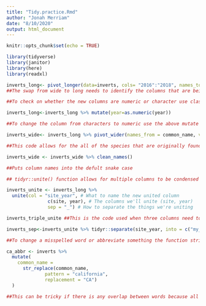 ```yaml
---
title: "Tidy.practice.Rmd"
author: "Jonah Merriam"
date: "8/10/2020"
output: html_document
---
```


```r
knitr::opts_chunk$set(echo = TRUE)
```

```r
library(tidyverse)
library(janitor)
library(here)
library(readxl)
```

```r
inverts_long<- pivot_longer(data=inverts, cols= "2016":"2018", names_to = "year", values_to = "sp_count")
##The swap from wide to long needs to identify the columns that are being put together, in this case years, and take the names and values from those columns and place them in the desired format. This ex took the names of the rows and placed their values in a different column.

##To check on whether the new columns are numeric or character use class(inverts_long$year)

inverts_long<-inverts_long %>% mutate(year=as.numeric(year))

##To change the column from characters to numeric use the above mutate function and check with class()
```

```r
inverts_wide<- inverts_long %>% pivot_wider(names_from = common_name, values_from=sp_count)

##This code allows for the all of the species that are originally found in one column to have their own column 
```

```r

inverts_wide <- inverts_wide %>% clean_names()

##Puts column names into the defult snake case
```

```r

## tidyr::unite() function allows for multiple columns to be condensed down into one

inverts_unite <- inverts_long %>% 
  unite(col = "site_year", # What to name the new united column
               c(site, year), # The columns we'll unite (site, year)
               sep = "_") # How to separate the things we're uniting

inverts_triple_unite ##This is the code used when three columns need to be combined 
```

```r
inverts_sep<-inverts_unite %>% tidyr::separate(site_year, into = c("my_site","my_year"))
```

```r
##To change a misspelled word or abbreviate something the function stringr::str_replace can be used to change a specific set of characters to something else for the entire document

ca_abbr <- inverts %>% 
  mutate(
    common_name = 
      str_replace(common_name, 
              pattern = "california", 
              replacement = "CA")
  )

##This can be tricky if there is any overlap between words because all of them will be changed so it is important to be specific
```

